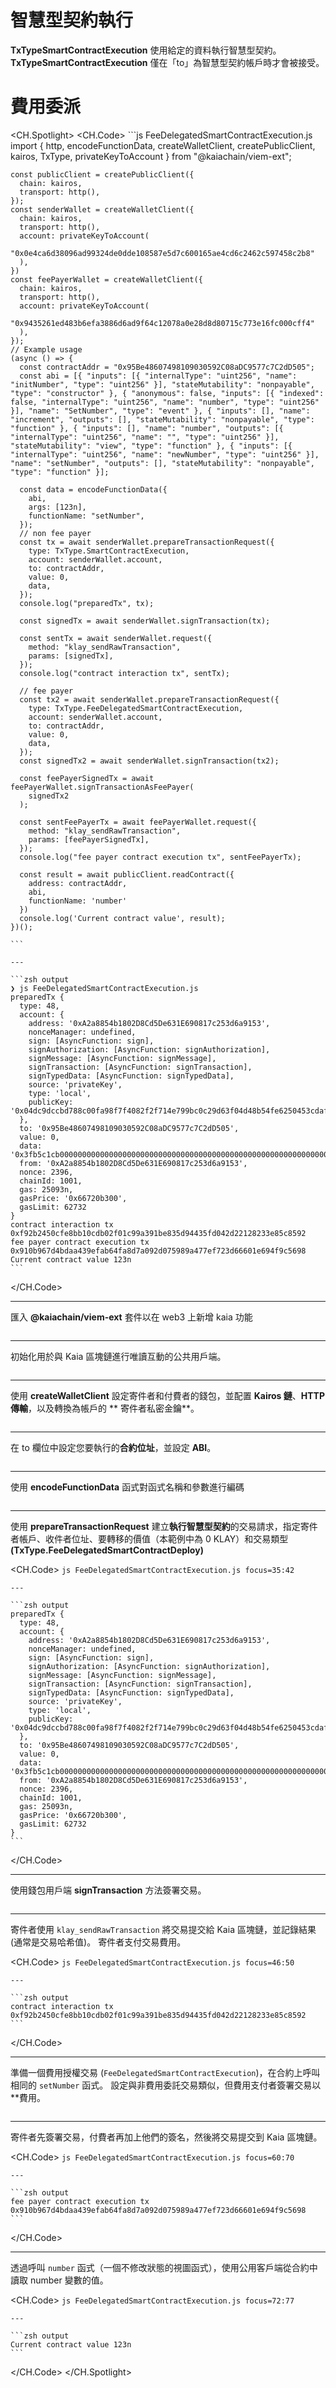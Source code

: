 # 智慧型契約執行


<Editor module="/src/pages/viem-ext/fee-delegated-transaction/FeeDelegatedSmartContractExecution.tsx" route={RoutePath.ViemExt_Fee_SmartContract_Execution} />

**TxTypeSmartContractExecution** 使用給定的資料執行智慧型契約。 **TxTypeSmartContractExecution** 僅在「to」為智慧型契約帳戶時才會被接受。

# 費用委派

<CH.Spotlight>
  <CH.Code>
    ```js FeeDelegatedSmartContractExecution.js
    import {
      http, encodeFunctionData, createWalletClient, 
      createPublicClient, kairos, TxType, privateKeyToAccount
    } from "@kaiachain/viem-ext";

    const publicClient = createPublicClient({
      chain: kairos,
      transport: http(),
    });
    const senderWallet = createWalletClient({
      chain: kairos,
      transport: http(),
      account: privateKeyToAccount(
        "0x0e4ca6d38096ad99324de0dde108587e5d7c600165ae4cd6c2462c597458c2b8"
      ),
    })
    const feePayerWallet = createWalletClient({
      chain: kairos,
      transport: http(),
      account: privateKeyToAccount(
        "0x9435261ed483b6efa3886d6ad9f64c12078a0e28d8d80715c773e16fc000cff4"
      ),
    });
    // Example usage
    (async () => {
      const contractAddr = "0x95Be48607498109030592C08aDC9577c7C2dD505";
      const abi = [{ "inputs": [{ "internalType": "uint256", "name": "initNumber", "type": "uint256" }], "stateMutability": "nonpayable", "type": "constructor" }, { "anonymous": false, "inputs": [{ "indexed": false, "internalType": "uint256", "name": "number", "type": "uint256" }], "name": "SetNumber", "type": "event" }, { "inputs": [], "name": "increment", "outputs": [], "stateMutability": "nonpayable", "type": "function" }, { "inputs": [], "name": "number", "outputs": [{ "internalType": "uint256", "name": "", "type": "uint256" }], "stateMutability": "view", "type": "function" }, { "inputs": [{ "internalType": "uint256", "name": "newNumber", "type": "uint256" }], "name": "setNumber", "outputs": [], "stateMutability": "nonpayable", "type": "function" }];

      const data = encodeFunctionData({
        abi,
        args: [123n],
        functionName: "setNumber",
      });
      // non fee payer
      const tx = await senderWallet.prepareTransactionRequest({
        type: TxType.SmartContractExecution,
        account: senderWallet.account,
        to: contractAddr,
        value: 0,
        data,
      });
      console.log("preparedTx", tx);

      const signedTx = await senderWallet.signTransaction(tx);

      const sentTx = await senderWallet.request({
        method: "klay_sendRawTransaction",
        params: [signedTx],
      });
      console.log("contract interaction tx", sentTx);

      // fee payer
      const tx2 = await senderWallet.prepareTransactionRequest({
        type: TxType.FeeDelegatedSmartContractExecution,
        account: senderWallet.account,
        to: contractAddr,
        value: 0,
        data,
      });
      const signedTx2 = await senderWallet.signTransaction(tx2);

      const feePayerSignedTx = await feePayerWallet.signTransactionAsFeePayer(
        signedTx2
      );

      const sentFeePayerTx = await feePayerWallet.request({
        method: "klay_sendRawTransaction",
        params: [feePayerSignedTx],
      });
      console.log("fee payer contract execution tx", sentFeePayerTx);

      const result = await publicClient.readContract({
        address: contractAddr,
        abi,
        functionName: 'number'
      })
      console.log('Current contract value', result);
    })();

    ```

    ---

    ```zsh output
    ❯ js FeeDelegatedSmartContractExecution.js
    preparedTx {
      type: 48,
      account: {
        address: '0xA2a8854b1802D8Cd5De631E690817c253d6a9153',
        nonceManager: undefined,
        sign: [AsyncFunction: sign],
        signAuthorization: [AsyncFunction: signAuthorization],
        signMessage: [AsyncFunction: signMessage],
        signTransaction: [AsyncFunction: signTransaction],
        signTypedData: [AsyncFunction: signTypedData],
        source: 'privateKey',
        type: 'local',
        publicKey: '0x04dc9dccbd788c00fa98f7f4082f2f714e799bc0c29d63f04d48b54fe6250453cdaf06ca34ae8714cf3dae06bacdb78c7c2d4054bd38961d40853cd5f15955da79'
      },
      to: '0x95Be48607498109030592C08aDC9577c7C2dD505',
      value: 0,
      data: '0x3fb5c1cb000000000000000000000000000000000000000000000000000000000000007b',
      from: '0xA2a8854b1802D8Cd5De631E690817c253d6a9153',
      nonce: 2396,
      chainId: 1001,
      gas: 25093n,
      gasPrice: '0x66720b300',
      gasLimit: 62732
    }
    contract interaction tx 0xf92b2450cfe8bb10cdb02f01c99a391be835d94435fd042d22128233e85c8592
    fee payer contract execution tx 0x910b967d4bdaa439efab64fa8d7a092d075989a477ef723d66601e694f9c5698
    Current contract value 123n
    ```
  </CH.Code>

  ---

  匯入 **@kaiachain/viem-ext** 套件以在 web3 上新增 kaia 功能

  ```js FeeDelegatedSmartContractExecution.js focus=1:4
  ```

  ---

  初始化用於與 Kaia 區塊鏈進行唯讀互動的公共用戶端。

  ```js FeeDelegatedSmartContractExecution.js focus=6:9
  ```

  ---

  使用 **createWalletClient** 設定寄件者和付費者的錢包，並配置 **Kairos 鏈**、**HTTP 傳輸**，以及轉換為帳戶的 \*\* 寄件者私密金鑰\*\*。

  ```js FeeDelegatedSmartContractExecution.js focus=10:23
  ```

  ---

  在 to 欄位中設定您要執行的**合約位址**，並設定 **ABI**。

  ```js FeeDelegatedSmartContractExecution.js focus=26:27
  ```

  ---

  使用 **encodeFunctionData** 函式對函式名稱和參數進行編碼

  ```js FeeDelegatedSmartContractExecution.js focus=29:33
  ```

  ---

  使用 **prepareTransactionRequest** 建立**執行智慧型契約**的交易請求，指定寄件者帳戶、收件者位址、要轉移的價值（本範例中為 0 KLAY）和交易類型 **(TxType.FeeDelegatedSmartContractDeploy)**

  <CH.Code>
    ```js FeeDelegatedSmartContractExecution.js focus=35:42
    ```

    ---

    ```zsh output
    preparedTx {
      type: 48,
      account: {
        address: '0xA2a8854b1802D8Cd5De631E690817c253d6a9153',
        nonceManager: undefined,
        sign: [AsyncFunction: sign],
        signAuthorization: [AsyncFunction: signAuthorization],
        signMessage: [AsyncFunction: signMessage],
        signTransaction: [AsyncFunction: signTransaction],
        signTypedData: [AsyncFunction: signTypedData],
        source: 'privateKey',
        type: 'local',
        publicKey: '0x04dc9dccbd788c00fa98f7f4082f2f714e799bc0c29d63f04d48b54fe6250453cdaf06ca34ae8714cf3dae06bacdb78c7c2d4054bd38961d40853cd5f15955da79'
      },
      to: '0x95Be48607498109030592C08aDC9577c7C2dD505',
      value: 0,
      data: '0x3fb5c1cb000000000000000000000000000000000000000000000000000000000000007b',
      from: '0xA2a8854b1802D8Cd5De631E690817c253d6a9153',
      nonce: 2396,
      chainId: 1001,
      gas: 25093n,
      gasPrice: '0x66720b300',
      gasLimit: 62732
    }
    ```
  </CH.Code>

  ---

  使用錢包用戶端 **signTransaction** 方法簽署交易。

  ```js FeeDelegatedSmartContractExecution.js focus=44
  ```

  ---

  寄件者使用 `klay_sendRawTransaction` 將交易提交給 Kaia 區塊鏈，並記錄結果 (通常是交易哈希值)。 寄件者支付交易費用。

  <CH.Code>
    ```js FeeDelegatedSmartContractExecution.js focus=46:50
    ```

    ---

    ```zsh output
    contract interaction tx 0xf92b2450cfe8bb10cdb02f01c99a391be835d94435fd042d22128233e85c8592
    ```
  </CH.Code>

  ---

  準備一個費用授權交易 (`FeeDelegatedSmartContractExecution`)，在合約上呼叫相同的 `setNumber` 函式。 設定與非費用委託交易類似，但費用支付者簽署交易以\*\*費用。

  ```js FeeDelegatedSmartContractExecution.js focus=53:59
  ```

  ---

  寄件者先簽署交易，付費者再加上他們的簽名，然後將交易提交到 Kaia 區塊鏈。

  <CH.Code>
    ```js FeeDelegatedSmartContractExecution.js focus=60:70
    ```

    ---

    ```zsh output
    fee payer contract execution tx 0x910b967d4bdaa439efab64fa8d7a092d075989a477ef723d66601e694f9c5698
    ```
  </CH.Code>

  ---

  透過呼叫 `number` 函式（一個不修改狀態的視圖函式），使用公用客戶端從合約中讀取 number 變數的值。

  <CH.Code>
    ```js FeeDelegatedSmartContractExecution.js focus=72:77
    ```

    ---

    ```zsh output
    Current contract value 123n
    ```
  </CH.Code>
</CH.Spotlight>
